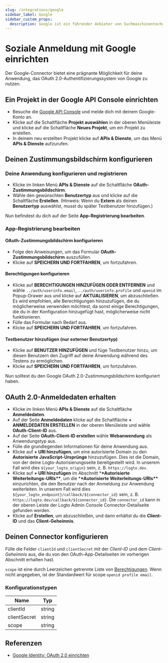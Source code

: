 ```yaml
---
slug: /integrations/google
sidebar_label: Google
sidebar_custom_props:
  description: Google ist ein führender Anbieter von Suchmaschinentechnologie und E-Mail-Diensten.
---
```



# Soziale Anmeldung mit Google einrichten

Der Google-Connector bietet eine prägnante Möglichkeit für deine Anwendung, das OAuth 2.0-Authentifizierungssystem von Google zu nutzen.

<GuideTip />

## Ein Projekt in der Google API Console einrichten

- Besuche die [Google API Console](https://console.developers.google.com) und melde dich mit deinem Google-Konto an.
- Klicke auf die Schaltfläche **Projekt auswählen** in der oberen Menüleiste und klicke auf die Schaltfläche **Neues Projekt**, um ein Projekt zu erstellen.
- In deinem neu erstellten Projekt klicke auf **APIs & Dienste**, um das Menü **APIs & Dienste** aufzurufen.

## Deinen Zustimmungsbildschirm konfigurieren

### Deine Anwendung konfigurieren und registrieren

- Klicke im linken Menü **APIs & Dienste** auf die Schaltfläche **OAuth-Zustimmungsbildschirm**.
- Wähle den gewünschten **Benutzertyp** aus und klicke auf die Schaltfläche **Erstellen**. (Hinweis: Wenn du **Extern** als deinen **Benutzertyp** auswählst, musst du später Testbenutzer hinzufügen.)

Nun befindest du dich auf der Seite **App-Registrierung bearbeiten**.

### App-Registrierung bearbeiten

#### OAuth-Zustimmungsbildschirm konfigurieren

- Folge den Anweisungen, um das Formular **OAuth-Zustimmungsbildschirm** auszufüllen.
- Klicke auf **SPEICHERN UND FORTFAHREN**, um fortzufahren.

#### Berechtigungen konfigurieren

- Klicke auf **BERECHTIGUNGEN HINZUFÜGEN ODER ENTFERNEN** und wähle `../auth/userinfo.email`, `../auth/userinfo.profile` und `openid` im Popup-Drawer aus und klicke auf **AKTUALISIEREN**, um abzuschließen. Es wird empfohlen, alle Berechtigungen hinzuzufügen, die du möglicherweise verwenden möchtest, da sonst einige Berechtigungen, die du in der Konfiguration hinzugefügt hast, möglicherweise nicht funktionieren.
- Fülle das Formular nach Bedarf aus.
- Klicke auf **SPEICHERN UND FORTFAHREN**, um fortzufahren.

#### Testbenutzer hinzufügen (nur externer Benutzertyp)

- Klicke auf **BENUTZER HINZUFÜGEN** und füge Testbenutzer hinzu, um diesen Benutzern den Zugriff auf deine Anwendung während des Testens zu ermöglichen.
- Klicke auf **SPEICHERN UND FORTFAHREN**, um fortzufahren.

Nun solltest du den Google OAuth 2.0-Zustimmungsbildschirm konfiguriert haben.

## OAuth 2.0-Anmeldedaten erhalten

- Klicke im linken Menü **APIs & Dienste** auf die Schaltfläche **Anmeldedaten**.
- Auf der Seite **Anmeldedaten** klicke auf die Schaltfläche **+ ANMELDEDATEN ERSTELLEN** in der oberen Menüleiste und wähle **OAuth-Client-ID** aus.
- Auf der Seite **OAuth-Client-ID erstellen** wähle **Webanwendung** als Anwendungstyp aus.
- Fülle die grundlegenden Informationen für deine Anwendung aus.
- Klicke auf **+ URI hinzufügen**, um eine autorisierte Domain zu den **Autorisierte JavaScript-Ursprünge** hinzuzufügen. Dies ist die Domain, von der deine Logto-Autorisierungsseite bereitgestellt wird. In unserem Fall wird dies `${your_logto_origin}` sein, z. B. `https://logto.dev`.
- Klicke auf **+ URI hinzufügen** im Abschnitt \***\*Autorisierte Weiterleitungs-URIs\*\***, um die \***\*Autorisierte Weiterleitungs-URIs\*\*** einzurichten, die den Benutzer nach der Anmeldung zur Anwendung weiterleiten. In unserem Fall wird dies `${your_logto_endpoint}/callback/${connector_id}` sein, z. B. `https://logto.dev/callback/${connector_id}`. Die `connector_id` kann in der oberen Leiste der Logto Admin Console Connector-Detailseite gefunden werden.
- Klicke auf **Erstellen**, um abzuschließen, und dann erhältst du die **Client-ID** und das **Client-Geheimnis**.

## Deinen Connector konfigurieren

Fülle die Felder `clientId` und `clientSecret` mit der _Client-ID_ und dem _Client-Geheimnis_ aus, die du von den OAuth-App-Detailseiten im vorherigen Abschnitt erhalten hast.

`scope` ist eine durch Leerzeichen getrennte Liste von [Berechtigungen](https://developers.google.com/identity/protocols/oauth2/scopes). Wenn nicht angegeben, ist der Standardwert für scope `openid profile email`.

### Konfigurationstypen

| Name         | Typ    |
| ------------ | ------ |
| clientId     | string |
| clientSecret | string |
| scope        | string |

## Referenzen

- [Google Identity: OAuth 2.0 einrichten](https://developers.google.com/identity/protocols/oauth2/openid-connect#appsetup)
